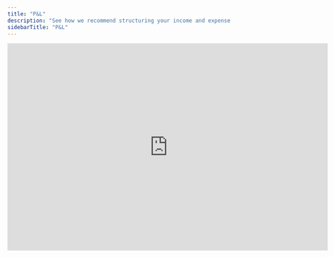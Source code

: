 ```yaml
---
title: "P&L"
description: "See how we recommend structuring your income and expense accounts."
sidebarTitle: "P&L"
---
```


<iframe width="720" height="467" src="https://www.loom.com/embed/2954fea106e94c76b08283d2fe6e2bc3?sid=9a2b35b2-b5c5-46a5-a42d-82f6956926a9" frameborder="0" webkitallowfullscreen mozallowfullscreen allowfullscreen />

## Overview

The purpose of your balance sheet is measure the company's profitability. You must map your P\&L to general ledger accounts from your accounting system to automatically update with actuals.

## Basics

### P\&L categories

The Francis template includes the classic P\&L categories which can be found in most charts of accounts from accounting systems. That way, we've made it easy to map your general ledger accounts to the template P\&L.&#x20;

The template P\&L includes margins such as gross margin and profit margin. For these formulas, we've used the `ignore_div_zero()` function to just return zero in periods where revenue is equal to zero. We do so to avoid #DIV!/0 errors. In addition, we recommend that you summarize margins by weighted averages in the total column to the right.&#x20;

### Driver-based forecating

Typically, some P\&L items are forecasted using drivers. You can set up drivers in other tabs and have P\&L [forecasts reference those](https://docs.francis.app/documentation/features/modeling/formulas).&#x20;